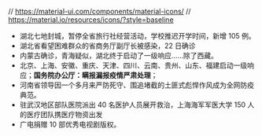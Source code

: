 // https://material-ui.com/components/material-icons/
// https://material.io/resources/icons/?style=baseline

- 湖北七地封城，暂停全省旅行社经营活动，学校推迟开学时间，新增 105 例。
- 湖北省看望困难群众的省商务厅副厅长被感染，22 日确诊
- 内蒙古确诊，青海疑似，湖北终于启动了一级响应……除了西藏。
- 北京、上海、安徽、重庆、天津、四川、云南、贵州、山东、福建启动一级响应；**国务院办公厅：瞒报漏报疫情严肃处理**；
- 河南省领导因一个多月来严防死守、围追堵截的土匪式彪悍作风成为全网防疫典范。
- 驻武汉地区部队医院派出 40 名医护人员展开救治，上海海军军医大学 150 人的医疗团队携医疗物资出发
- 广电捐赠 10 部优秀电视剧版权。
